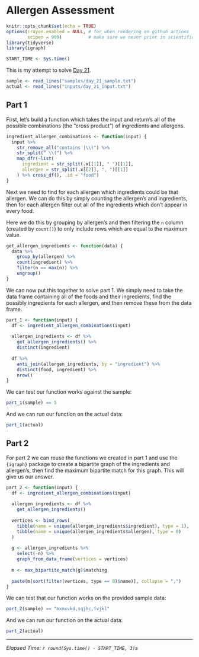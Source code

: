 # Allergen Assessment

```r
knitr::opts_chunk$set(echo = TRUE)
options(crayon.enabled = NULL, # for when rendering on github actions
        scipen = 999)          # make sure we never print in scientific notation
library(tidyverse)
library(igraph)

START_TIME <- Sys.time()
```

This is my attempt to solve [Day 21](https://adventofcode.com/2020/day/21).

```r
sample <- read_lines("samples/day_21_sample.txt")
actual <- read_lines("inputs/day_21_input.txt")
```

## Part 1

First, let's build a function which takes the input and return's all of the possible combinations (the "cross product")
of ingredients and allergens.

```r
ingredient_allergen_combinations <- function(input) {
  input %>%
    str_remove_all("contains |\\)") %>%
    str_split(" \\(") %>%
    map_dfr(~list(
      ingredient = str_split(.x[[1]], " ")[[1]],
      allergen = str_split(.x[[2]], ", ")[[1]]
    ) %>% cross_df(), .id = "food")
}
```

Next we need to find for each allergen which ingredients could be that allergen. We can do this by simply counting the
allergen's and ingredients, then for each allergen filter out all of the ingredients which don't appear in every food.

Here we do this by grouping by allergen's and then filtering the `n` column (created by `count()`) to only include rows
which are equal to the maximum value.

```r
get_allergen_ingredients <- function(data) {
  data %>%
    group_by(allergen) %>%
    count(ingredient) %>%
    filter(n == max(n)) %>%
    ungroup()
}
```

We can now put this together to solve part 1. We simply need to take the data frame containing all of the foods and
their ingredients, find the possibly ingredients for each allergen, and then remove these from the data frame.

```r
part_1 <- function(input) {
  df <- ingredient_allergen_combinations(input)
  
  allergen_ingredients <- df %>%
    get_allergen_ingredients() %>%
    distinct(ingredient)
  
  df %>%
    anti_join(allergen_ingredients, by = "ingredient") %>%
    distinct(food, ingredient) %>%
    nrow()
}
```

We can test our function works against the sample:

```r
part_1(sample) == 5
```

And we can run our function on the actual data:

```r
part_1(actual)
```

## Part 2

For part 2 we can reuse the functions we created in part 1 and use the `{igraph}` package to create a bipartite graph
of the ingredients and allergen's, then find the maximum bipartite match for this graph. This will give us our answer.

```r
part_2 <- function(input) {
  df <- ingredient_allergen_combinations(input)
  
  allergen_ingredients <- df %>%
    get_allergen_ingredients()
  
  vertices <- bind_rows(
    tibble(name = unique(allergen_ingredients$ingredient), type = 1),
    tibble(name = unique(allergen_ingredients$allergen), type = 0)
  )
  
  g <- allergen_ingredients %>%
    select(-n) %>%
    graph_from_data_frame(vertices = vertices)
  
  m <- max_bipartite_match(g)$matching
  
  paste(m[sort(filter(vertices, type == 0)$name)], collapse = ",")
}
```

We can test that our function works on the provided sample data:

```r
part_2(sample) == "mxmxvkd,sqjhc,fvjkl"
```

And we can run our function on the actual data:

```r
part_2(actual)
```

---

*Elapsed Time: `r round(Sys.time() - START_TIME, 3)`s*
